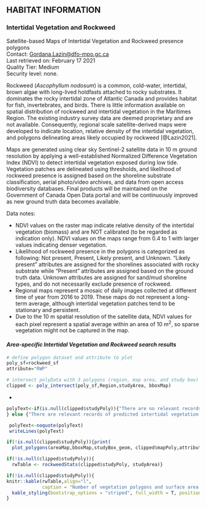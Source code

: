 ## **HABITAT INFORMATION**

### **Intertidal Vegetation and Rockweed**

Satellite-based Maps of Intertidal Vegetation and Rockweed presence polygons  
Contact: <Gordana.Lazin@dfo-mpo.gc.ca>  
Last retrieved on: February 17 2021  
Quality Tier: Medium  
Security level: none.  

Rockweed (_Ascophyllum nodosum_) is a common, cold-water, intertidal, brown algae with long-lived holdfasts attached to rocky substrates. It dominates the rocky intertidal zone of Atlantic Canada and provides habitat for fish, invertebrates, and birds. There is little information available on spatial distribution of rockweed and intertidal vegetation in the Maritimes Region. The existing industry survey data are deemed proprietary and are not available. Consequently, regional scale satellite-derived maps were developed to indicate location, relative density of the intertidal vegetation, and polygons delineating areas likely occupied by rockweed [@Lazin2021].

Maps are generated using clear sky Sentinel-2 satellite data in 10 m ground resolution by applying a well-established Normalized Difference Vegetation Index (NDVI) to detect intertidal vegetation exposed during low tide. Vegetation patches are delineated using thresholds, and likelihood of rockweed presence is assigned based on the shoreline substrate classification, aerial photo/video archives, and data from open access biodiversity databases. Final products will be maintained on the Government of Canada Open Data portal and will be continuously improved as new ground truth data becomes available. 

Data notes:

- NDVI values on the raster map indicate relative density of the intertidal vegetation (biomass) and are NOT calibrated (to be regarded as indication only). NDVI values on the maps range from 0.4 to 1 with larger values indicating denser vegetation.
- Likelihood of rockweed presence in the polygons is categorized as following: Not present, Present, Likely present, and Unknown. “Likely present” attributes are assigned for the shorelines associated with rocky substrate while “Present” attributes are assigned based on the ground truth data. Unknown attributes are assigned for sand/mud shoreline types, and do not necessarily exclude presence of rockweed.
- Regional maps represent a mosaic of daily images collected at different time of year from 2016 to 2019. These maps do not represent a long-term average, although intertidal vegetation patches tend to be stationary and persistent.
- Due to the 10 m spatial resolution of the satellite data, NDVI values for each pixel represent a spatial average within an area of 10 m^2^, so sparse vegetation might not be captured in the map.

#### ***Area-specific Intertidal Vegetation and Rockweed search results***  

```r
# define polygon dataset and attribute to plot
poly_sf=rockweed_sf
attribute="RWP"

# intersect polyData with 3 polygons (region, map area, and study box)
clipped <- poly_intersect(poly_sf,Region,studyArea, bboxMap)
```
*
```r
 
polyText<-if(is.null(clipped$studyPoly)){"There are no relevant records of predicted intertidal vegetation for this search area."
} else {"There are relevant records of predicted intertidal vegetation for this search area."}

 polyText<-noquote(polyText)
 writeLines(polyText)
```

```r
if(!is.null(clipped$studyPoly)){print(
  plot_polygons(areaMap,bboxMap,studyBox_geom, clipped$mapPoly,attribute))}
```

```r
if(!is.null(clipped$studyPoly)){
  rwTable <- rockweedStats(clipped$studyPoly, studyArea)}
```

```r
if(!is.null(clipped$studyPoly)){
knitr::kable(rwTable,align="l",
             caption = "Number of vegetation polygons and surface area occupied by each category for the study area. Total intertidal vegetations is a sum of all categories.", booktabs = T, escape = F, linesep="") %>%
  kable_styling(bootstrap_options = "striped", full_width = T, position = "left")
} 
```
